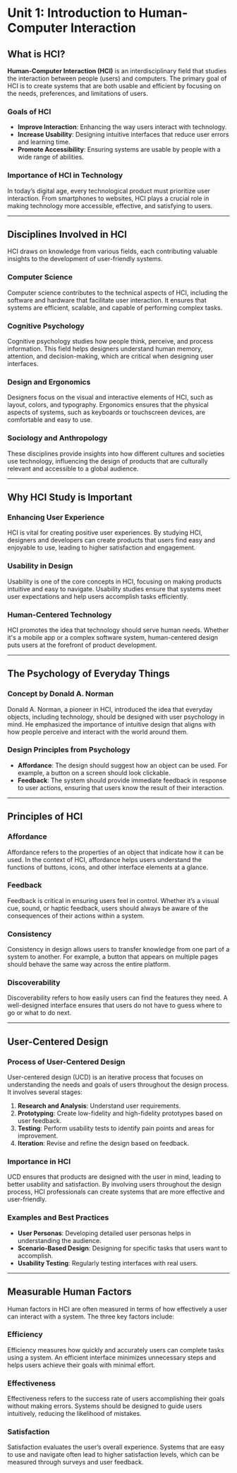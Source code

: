 # Unit 1: Introduction to Human-Computer Interaction

## What is HCI?

**Human-Computer Interaction (HCI)** is an interdisciplinary field that studies the interaction between people (users) and computers. The primary goal of HCI is to create systems that are both usable and efficient by focusing on the needs, preferences, and limitations of users.

### Goals of HCI

- **Improve Interaction**: Enhancing the way users interact with technology.
- **Increase Usability**: Designing intuitive interfaces that reduce user errors and learning time.
- **Promote Accessibility**: Ensuring systems are usable by people with a wide range of abilities.

### Importance of HCI in Technology

In today’s digital age, every technological product must prioritize user interaction. From smartphones to websites, HCI plays a crucial role in making technology more accessible, effective, and satisfying to users.

---

## Disciplines Involved in HCI

HCI draws on knowledge from various fields, each contributing valuable insights to the development of user-friendly systems.

### Computer Science

Computer science contributes to the technical aspects of HCI, including the software and hardware that facilitate user interaction. It ensures that systems are efficient, scalable, and capable of performing complex tasks.

### Cognitive Psychology

Cognitive psychology studies how people think, perceive, and process information. This field helps designers understand human memory, attention, and decision-making, which are critical when designing user interfaces.

### Design and Ergonomics

Designers focus on the visual and interactive elements of HCI, such as layout, colors, and typography. Ergonomics ensures that the physical aspects of systems, such as keyboards or touchscreen devices, are comfortable and easy to use.

### Sociology and Anthropology

These disciplines provide insights into how different cultures and societies use technology, influencing the design of products that are culturally relevant and accessible to a global audience.

---

## Why HCI Study is Important

### Enhancing User Experience

HCI is vital for creating positive user experiences. By studying HCI, designers and developers can create products that users find easy and enjoyable to use, leading to higher satisfaction and engagement.

### Usability in Design

Usability is one of the core concepts in HCI, focusing on making products intuitive and easy to navigate. Usability studies ensure that systems meet user expectations and help users accomplish tasks efficiently.

### Human-Centered Technology

HCI promotes the idea that technology should serve human needs. Whether it's a mobile app or a complex software system, human-centered design puts users at the forefront of product development.

---

## The Psychology of Everyday Things

### Concept by Donald A. Norman

Donald A. Norman, a pioneer in HCI, introduced the idea that everyday objects, including technology, should be designed with user psychology in mind. He emphasized the importance of intuitive design that aligns with how people perceive and interact with the world around them.

### Design Principles from Psychology

- **Affordance**: The design should suggest how an object can be used. For example, a button on a screen should look clickable.
- **Feedback**: The system should provide immediate feedback in response to user actions, ensuring that users know the result of their interaction.

---

## Principles of HCI

### Affordance

Affordance refers to the properties of an object that indicate how it can be used. In the context of HCI, affordance helps users understand the functions of buttons, icons, and other interface elements at a glance.

### Feedback

Feedback is critical in ensuring users feel in control. Whether it’s a visual cue, sound, or haptic feedback, users should always be aware of the consequences of their actions within a system.

### Consistency

Consistency in design allows users to transfer knowledge from one part of a system to another. For example, a button that appears on multiple pages should behave the same way across the entire platform.

### Discoverability

Discoverability refers to how easily users can find the features they need. A well-designed interface ensures that users do not have to guess where to go or what to do next.

---

## User-Centered Design

### Process of User-Centered Design

User-centered design (UCD) is an iterative process that focuses on understanding the needs and goals of users throughout the design process. It involves several stages:

1. **Research and Analysis**: Understand user requirements.
2. **Prototyping**: Create low-fidelity and high-fidelity prototypes based on user feedback.
3. **Testing**: Perform usability tests to identify pain points and areas for improvement.
4. **Iteration**: Revise and refine the design based on feedback.

### Importance in HCI

UCD ensures that products are designed with the user in mind, leading to better usability and satisfaction. By involving users throughout the design process, HCI professionals can create systems that are more effective and user-friendly.

### Examples and Best Practices

- **User Personas**: Developing detailed user personas helps in understanding the audience.
- **Scenario-Based Design**: Designing for specific tasks that users want to accomplish.
- **Usability Testing**: Regularly testing interfaces with real users.

---

## Measurable Human Factors

Human factors in HCI are often measured in terms of how effectively a user can interact with a system. The three key factors include:

### Efficiency

Efficiency measures how quickly and accurately users can complete tasks using a system. An efficient interface minimizes unnecessary steps and helps users achieve their goals with minimal effort.

### Effectiveness

Effectiveness refers to the success rate of users accomplishing their goals without making errors. Systems should be designed to guide users intuitively, reducing the likelihood of mistakes.

### Satisfaction

Satisfaction evaluates the user’s overall experience. Systems that are easy to use and navigate often lead to higher satisfaction levels, which can be measured through surveys and user feedback.
